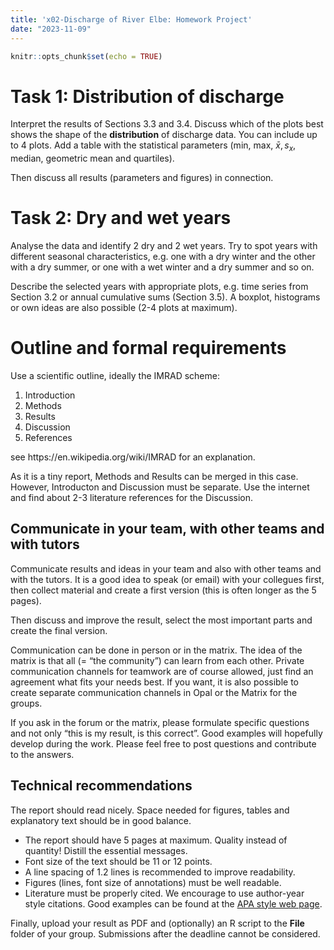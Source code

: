 ---
title: 'x02-Discharge of River Elbe: Homework Project'
date: "2023-11-09"
---

```{r setup, include=FALSE}
knitr::opts_chunk$set(echo = TRUE)
```

# Task 1: Distribution of discharge

Interpret the results of Sections 3.3 and 3.4. Discuss which of the
plots best shows the shape of the **distribution** of discharge
data. You can include up to 4 plots. Add a table with the statistical
parameters (min, max, $\bar{x}, s_x$, median, geometric mean and
quartiles).

Then discuss all results (parameters and figures) in connection.

# Task 2: Dry and wet years

Analyse the data and identify 2 dry and 2 wet years. Try to spot years
with different seasonal characteristics, e.g. one with a dry winter
and the other with a dry summer, or one with a wet winter and a dry
summer and so on.

Describe the selected years with appropriate plots, e.g. time series
from Section 3.2 or annual cumulative sums (Section 3.5). A boxplot,
histograms or own ideas are also possible (2-4 plots at maximum).

# Outline and formal requirements

Use a scientific outline, ideally the IMRAD scheme:

1. Introduction
2. Methods
3. Results
4. Discussion
5. References

see https://en.wikipedia.org/wiki/IMRAD for an explanation.

As it is a tiny report, Methods and Results can be merged in this
case. However, Introducton and Discussion must be separate. Use the
internet and find about 2-3 literature references for the Discussion.


## Communicate in your team, with other teams and with tutors

Communicate results and ideas in your team and also with other teams
and with the tutors. It is a good idea to speak (or email) with your
collegues first, then collect material and create a first version
(this is often longer as the 5 pages).

Then discuss and improve the result, select the most important parts
and create the final version.

Communication can be done in person or in the matrix. The idea of the matrix
is that all (= "the community") can learn from each other. Private
communication channels for teamwork are of course allowed, just find
an agreement what fits your needs best. If you want, it is also
possible to create separate communication channels in Opal or the
Matrix for the groups.

If you ask in the forum or the matrix, please formulate specific 
questions and not only "this is my result, is this correct". Good examples
will hopefully develop during the work. Please feel free to post questions and
contribute to the answers.

## Technical recommendations

The report should read nicely. Space needed for figures, tables and 
explanatory text should be in good balance.

* The report should have 5 pages at maximum. Quality instead of quantity! Distill the essential messages.
* Font size of the text should be 11 or 12 points.
* A line spacing of 1.2 lines is recommended to improve readability.
* Figures (lines, font size of annotations) must be well readable.
* Literature must be properly cited. We encourage to use author-year style citations. Good examples can be found at the [APA style web page](https://apastyle.apa.org/style-grammar-guidelines/references/examples).

Finally, upload your result as PDF and (optionally) an R script to the
**File** folder of your group. Submissions after the deadline cannot be considered.


